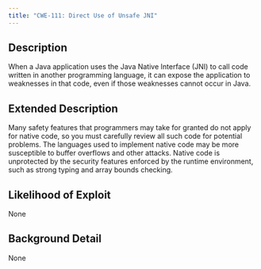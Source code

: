 ```yaml
---
title: "CWE-111: Direct Use of Unsafe JNI"
---
```


## Description
When a Java application uses the Java Native Interface (JNI) to call code written in another programming language, it can expose the application to weaknesses in that code, even if those weaknesses cannot occur in Java.

## Extended Description
Many safety features that programmers may take for granted do not apply for native code, so you must carefully review all such code for potential problems. The languages used to implement native code may be more susceptible to buffer overflows and other attacks. Native code is unprotected by the security features enforced by the runtime environment, such as strong typing and array bounds checking.

## Likelihood of Exploit
None

## Background Detail
None
        